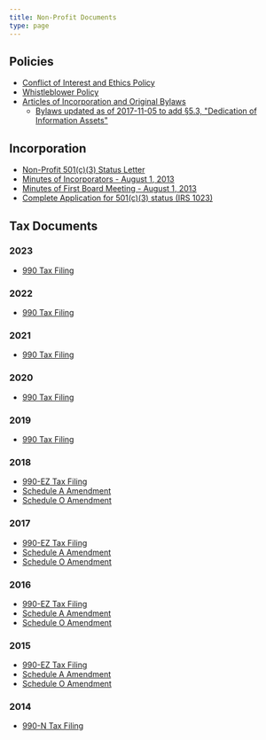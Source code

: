 ```yaml
---
title: Non-Profit Documents
type: page
---
```


## Policies

 - [Conflict of Interest and Ethics Policy][conflict]
 - [Whistleblower Policy][whistle]
 - [Articles of Incorporation and Original Bylaws][bylaws]
    - [Bylaws updated as of 2017-11-05 to add §5.3, "Dedication of Information Assets"][bylaws2]

[conflict]: /pdf/policies/005-COI_and_Ethics_policy.pdf
[whistle]: /pdf/policies/Whistleblower-Policy.pdf
[bylaws]: /pdf/incorporation/Articles_of_Incorporation_and_Bylaws.pdf
[bylaws2]: /pdf/policies/bylaws-amended-2017-11-05.pdf


## Incorporation

-   [Non-Profit 501(c)(3) Status Letter][status]
-   [Minutes of Incorporators - August 1, 2013][minutes1]
-   [Minutes of First Board Meeting - August 1, 2013][minutes2]
-   [Complete Application for 501(c)(3) status (IRS 1023)][app]
    
[status]: /pdf/incorporation/006-non-profit-status-letter-redacted.pdf
[minutes1]: /pdf/incorporation/003-minutes_incorporators.pdf
[minutes2]: /pdf/incorporation/004-mins_1st_bd_mtg-signed.pdf
[app]: /pdf/incorporation/irs-1023-free-law-project.pdf


## Tax Documents

### 2023
 - [990 Tax Filing][tax-2023]

### 2022
 - [990 Tax Filing][tax-2022]

### 2021
 - [990 Tax Filing][tax-2021]

### 2020
 - [990 Tax Filing][tax-2020]

### 2019
 - [990 Tax Filing][tax-2019]

### 2018
 - [990-EZ Tax Filing][tax-2018] 
 - [Schedule A Amendment][schedule-a-2018]
 - [Schedule O Amendment][schedule-o-2018]

### 2017
- [990-EZ Tax Filing][tax-2017]
- [Schedule A Amendment][schedule-a-2017]
- [Schedule O Amendment][schedule-o-2017]

### 2016
- [990-EZ Tax Filing][tax-2016]
- [Schedule A Amendment][schedule-a-2016]
- [Schedule O Amendment][schedule-o-2016]

### 2015
- [990-EZ Tax Filing][tax-2015]
- [Schedule A Amendment][schedule-a-2015]
- [Schedule O Amendment][schedule-o-2015]

### 2014
 - [990-N Tax Filing][tax-2014]

[schedule-a-2018]: /pdf/taxes/2018-990-EZ-schedule-a-amended.pdf
[schedule-a-2017]: /pdf/taxes/2017-990-EZ-schedule-a-amended.pdf
[schedule-a-2016]: /pdf/taxes/2016-990-EZ-schedule-a-amended.pdf
[schedule-a-2015]: /pdf/taxes/2015-990-EZ-schedule-a-amended.pdf
[schedule-o-2018]: /pdf/taxes/2018-990-EZ-schedule-o-amended.pdf
[schedule-o-2017]: /pdf/taxes/2017-990-EZ-schedule-o-amended.pdf
[schedule-o-2016]: /pdf/taxes/2016-990-EZ-schedule-o-amended.pdf
[schedule-o-2015]: /pdf/taxes/2015-990-EZ-schedule-o-amended.pdf
[tax-2019]: /pdf/taxes/2019-990.pdf
[tax-2018]: /pdf/taxes/2018-990-EZ.pdf
[tax-2017]: /pdf/taxes/2017-990-EZ.pdf
[tax-2016]: /pdf/taxes/2016-990-EZ.pdf
[tax-2015]: /pdf/taxes/2015-990-EZ.pdf
[tax-2014]: /pdf/taxes/2014-990-N.pdf
[tax-2020]: /pdf/taxes/2020-990.pdf
[tax-2021]: /pdf/taxes/2021-990.pdf
[tax-2022]: /pdf/taxes/2022-990.pdf
[tax-2023]: /pdf/taxes/2023-990.pdf
